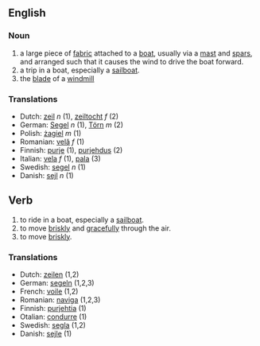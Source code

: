 ==English==
===Noun===
# a large piece of [[fabric]] attached to a [[boat]], usually via a [[mast]] and [[spar]]s, and arranged such that it causes the wind to drive the boat forward.
# a trip in a boat, especially a [[sailboat]].
# the [[blade]] of a [[windmill]]

===Translations===
*Dutch: [[zeil]] ''n'' (1), [[zeiltocht]] ''f'' (2)
*German: [[Segel]] ''n'' (1), [[Törn]] ''m'' (2)
*Polish: [[żagiel]] ''m'' (1)
*Romanian: [[velă]] ''f'' (1)
*Finnish: [[purje]] (1), [[purjehdus]] (2)
*Italian: [[vela]] ''f'' (1), [[pala]] (3)
*Swedish: [[segel]] ''n'' (1)
*Danish: [[sejl]] ''n'' (1)

==Verb==
# to ride in a boat, especially a [[sailboat]].
# to move [[briskly]] and [[gracefully]] through the air.
# to move [[briskly]].

===Translations===
*Dutch: [[zeilen]] (1,2)
*German: [[segeln]] (1,2,3)
*French: [[voile]] (1,2)
*Romanian: [[naviga]] (1,2,3)
*Finnish: [[purjehtia]] (1)
*Otalian: [[condurre]] (1)
*Swedish: [[segla]] (1,2)
*Danish: [[sejle]] (1)